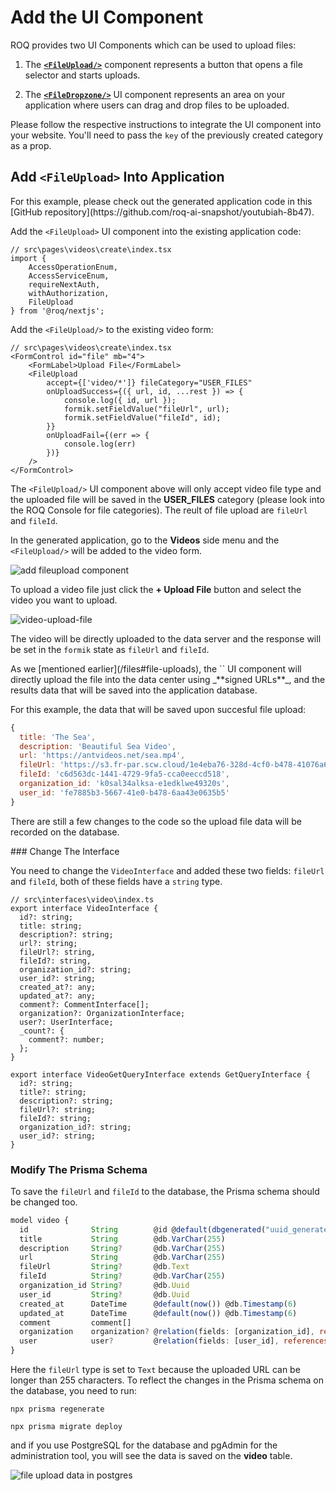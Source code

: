 

# Add the UI Component

ROQ provides two UI Components which can be used to upload files:

1. The [**`<FileUpload/>`**](/files/ui-components#fileupload) component represents a button that opens a file selector and starts uploads.

2. The [**`<FileDropzone/>`**](/files/ui-components#filedropzone) UI component represents an area on your application where users can drag and drop files to be uploaded.

Please follow the respective instructions to integrate the UI component into your website. You'll need to pass the `key` of the previously created category as a prop.


## Add `<FileUpload>` Into Application

<Callout type="info">
For this example, please check out the generated application code in this [GitHub repository](https://github.com/roq-ai-snapshot/youtubiah-8b47). 
</Callout>

Add the `<FileUpload>` UI component into the existing application code:

```tsx
// src\pages\videos\create\index.tsx
import { 
	AccessOperationEnum, 
	AccessServiceEnum, 
	requireNextAuth, 
	withAuthorization, 
	FileUpload 
} from '@roq/nextjs';
```

Add the `<FileUpload/>` to the existing video form:

```tsx
// src\pages\videos\create\index.tsx
<FormControl id="file" mb="4">
	<FormLabel>Upload File</FormLabel>
    <FileUpload 
		accept={['video/*']} fileCategory="USER_FILES"
        onUploadSuccess={({ url, id, ...rest }) => {
            console.log({ id, url });
            formik.setFieldValue("fileUrl", url);
            formik.setFieldValue("fileId", id);
        }}
		onUploadFail={(err => {
			console.log(err)
		})}
    />
</FormControl>
```

The `<FileUpload/>`  UI component above will only accept video file type and the uploaded file will be saved in the **USER_FILES** category (please look into the ROQ Console for file categories). The reult of file upload are `fileUrl` and `fileId`. 


In the generated application, go to the **Videos** side menu and the `<FileUpload/>` will be added to the video form.

![add fileupload component](/add-file-upload.png)

To upload a video file just click the **+ Upload File** button and select the video you want to upload.

![video-upload-file](/video-file-upload.png)

The video will be directly uploaded to the data server and the response will be set in the `formik` state as `fileUrl` and `fileId`.

<Callout type="info">
As we [mentioned earlier](/files#file-uploads), the `<FileUpload/>` UI component will directly upload the file into the data center using _**signed URLs**_, and the results data that will be saved into the application database. 
</Callout>

For this example, the data that will be saved upon succesful file upload:

```js
{
  title: 'The Sea',
  description: 'Beautiful Sea Video',
  url: 'https://antvideos.net/sea.mp4',
  fileUrl: 'https://s3.fr-par.scw.cloud/1e4eba76-328d-4cf0-b478-41076a6b83b3-environment-bucket/sea-1690048762556.mp4',      
  fileId: 'c6d563dc-1441-4729-9fa5-cca0eeccd518',
  organization_id: 'k0sal34alksa-e1edklwe49320s',
  user_id: 'fe7885b3-5667-41e0-b478-6aa43e0635b5'
}
```

There are still a few changes to the code so the upload file data will be recorded on the database.

<Steps>
### Change The Interface

You need to change the `VideoInterface` and added these two fields: `fileUrl` and `fileId`, both of these fields have a `string` type.

```tsx
// src\interfaces\video\index.ts
export interface VideoInterface {
  id?: string;
  title: string;
  description?: string;
  url?: string;
  fileUrl?: string,
  fileId?: string,
  organization_id?: string;
  user_id?: string;
  created_at?: any;
  updated_at?: any;
  comment?: CommentInterface[];
  organization?: OrganizationInterface;
  user?: UserInterface;
  _count?: {
    comment?: number;
  };
}

export interface VideoGetQueryInterface extends GetQueryInterface {
  id?: string;
  title?: string;
  description?: string;
  fileUrl?: string;
  fileId?: string;
  organization_id?: string;
  user_id?: string;
}
```

### Modify The Prisma Schema

To save the `fileUrl` and `fileId` to the database, the Prisma schema should be changed too.

```js
model video {
  id              String        @id @default(dbgenerated("uuid_generate_v4()")) @db.Uuid
  title           String        @db.VarChar(255)
  description     String?       @db.VarChar(255)
  url             String        @db.VarChar(255)
  fileUrl         String?       @db.Text
  fileId          String?       @db.VarChar(255)
  organization_id String?       @db.Uuid
  user_id         String?       @db.Uuid
  created_at      DateTime      @default(now()) @db.Timestamp(6)
  updated_at      DateTime      @default(now()) @db.Timestamp(6)
  comment         comment[]
  organization    organization? @relation(fields: [organization_id], references: [id], onDelete: NoAction, onUpdate: NoAction)
  user            user?         @relation(fields: [user_id], references: [id], onDelete: NoAction, onUpdate: NoAction)
}
```

Here the `fileUrl` type is set to `Text` because the uploaded URL can be longer than 255 characters. To reflect the changes in the Prisma schema on the database, you need to run:

```shell
npx prisma regenerate

npx prisma migrate deploy
```

and if you use PostgreSQL for the database and pgAdmin for the administration tool, you will see the data is saved on the **video** table.

![file upload data in postgres](/file-upload-data-postgres.png)

</Steps>